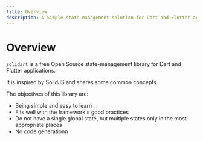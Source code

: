 ```yaml
---
title: Overview
description: A Simple state-management solution for Dart and Flutter applications inspired by SolidJS
---
```


# Overview

`solidart` is a free Open Source state-management library for Dart and Flutter applications.

It is inspired by SolidJS and shares some common concepts.

The objectives of this library are:
- Being simple and easy to learn
- Fits well with the framework's good practices
- Do not have a single global state, but multiple states only in the most appropriate places
- No code generationn

